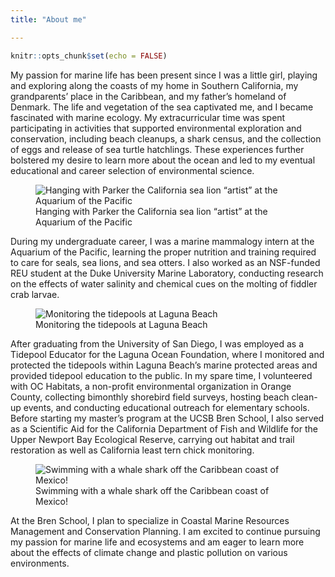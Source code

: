 ```yaml
---
title: "About me"

---
```


```r
knitr::opts_chunk$set(echo = FALSE)
```

My passion for marine life has been present since I was a little girl, playing and exploring along the coasts of my home in Southern California, my grandparents’ place in the Caribbean, and my father’s homeland of Denmark. The life and vegetation of the sea captivated me, and I became fascinated with marine ecology. My extracurricular time was spent participating in activities that supported environmental exploration and conservation, including beach cleanups, a shark census, and the collection of eggs and release of sea turtle hatchlings. These experiences further bolstered my desire to learn more about the ocean and led to my eventual educational and career selection of environmental science.

![Hanging with Parker the California sea lion "artist" at the Aquarium of the Pacific](sealion.jpg)

During my undergraduate career, I was a marine mammalogy intern at the Aquarium of the Pacific, learning the proper nutrition and training required to care for seals, sea lions, and sea otters. I also worked as an NSF-funded REU student at the Duke University Marine Laboratory, conducting research on the effects of water salinity and chemical cues on the molting of fiddler crab larvae. 

![Monitoring the tidepools at Laguna Beach](tidepool.jpg)

After graduating from the University of San Diego, I was employed as a Tidepool Educator for the Laguna Ocean Foundation, where I monitored and protected the tidepools within Laguna Beach’s marine protected areas and provided tidepool education to the public. In my spare time, I volunteered with OC Habitats, a non-profit environmental organization in Orange County, collecting bimonthly shorebird field surveys, hosting beach clean-up events, and conducting educational outreach for elementary schools. Before starting my master's program at the UCSB Bren School, I also served as a Scientific Aid for the California Department of Fish and Wildlife for the Upper Newport Bay Ecological Reserve, carrying out habitat and trail restoration as well as California least tern chick monitoring.

![Swimming with a whale shark off the Caribbean coast of Mexico!](whaleshark.jpg)

At the Bren School, I plan to specialize in Coastal Marine Resources Management and Conservation Planning. I am excited to continue pursuing my passion for marine life and ecosystems and am eager to learn more about the effects of climate change and plastic pollution on various environments. 

